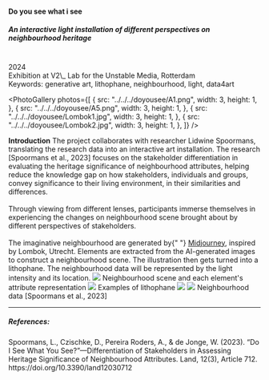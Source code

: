 
<TextLayout>
  <h4>Do you see what i see</h4>
  <h5>
    An interactive light installation of different perspectives on neighbourhood
    heritage
  </h5>
  <br />
  2024 <br />
  Exhibition at V2\_ Lab for the Unstable Media, Rotterdam
  <br />
  Keywords: generative art, lithophane, neighbourhood, light, data4art
</TextLayout>

<PhotoGallery
  photos={[
    {
      src: "../../../doyousee/A1.png",
      width: 3,
      height: 1,
    },
    {
      src: "../../../doyousee/A5.png",
      width: 3,
      height: 1,
    },
    {
      src: "../../../doyousee/Lombok1.jpg",
      width: 3,
      height: 1,
    },
    {
      src: "../../../doyousee/Lombok2.jpg",
      width: 3,
      height: 1,
    },
  ]}
/>

<TextLayout>
  <b>Introduction</b>
  <Text>
    The project collaborates with researcher Lidwine Spoormans, translating the
    research data into an interactive art installation. The research [Spoormans
    et al., 2023] focuses on the stakeholder differentiation in evaluating the
    heritage significance of neighbourhood attributes, helping reduce the
    knowledge gap on how stakeholders, individuals and groups, convey
    significance to their living environment, in their similarities and
    differences.
    <br />
    <br />
    Through viewing from different lenses, participants immerse themselves in experiencing
    the changes on neighbourhood scene brought about by different perspectives of
    stakeholders.
    <br />
    <br />
    The imaginative neighbourhood are generated by{" "}
    <a href="https://www.midjourney.com/explore">Midjourney</a>, inspired by
    Lombok, Utrecht. Elements are extracted from the AI-generated images to
    construct a neighbourhood scene. The illustration then gets turned into a
    lithophane. The neighbourhood data will be represented by the light
    intensity and its location.
    <img src="./../../doyousee/elements2.jpg" />
    <Annotation>
      Neighbourhood scene and each element's attribute representation
    </Annotation>
    <img src="./../../doyousee/lithophane.jpg" />
    <Annotation>Examples of lithophane</Annotation>
    <img src="./../../doyousee/data1.jpg" />
    <img src="./../../doyousee/data2.jpg" />
    <Annotation>Neighbourhood data [Spoormans et al., 2023]</Annotation>
  </Text>
</TextLayout>

<Gap margin={100} />
<hr />

##### References:

<div>
  Spoormans, L., Czischke, D., Pereira Roders, A., & de Jonge, W. (2023). “Do I
  See What You See?”—Differentiation of Stakeholders in Assessing Heritage
  Significance of Neighbourhood Attributes. Land, 12(3), Article 712.
  https://doi.org/10.3390/land12030712
</div>

